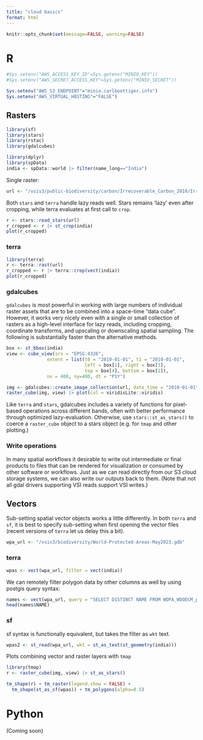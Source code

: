```yaml
---
title: "cloud basics"
format: html
---
```


```r
knitr::opts_chunk$set(message=FALSE, warning=FALSE)
```

# R 

```r
#Sys.setenv("AWS_ACCESS_KEY_ID"=Sys.getenv("MINIO_KEY"))
#Sys.setenv("AWS_SECRET_ACCESS_KEY"=Sys.getenv("MINIO_SECRET"))
```

```r
Sys.setenv("AWS_S3_ENDPOINT"="minio.carlboettiger.info")
Sys.setenv("AWS_VIRTUAL_HOSTING"="FALSE")
```

## Rasters

```r
library(sf)
library(stars)
library(rstac)
library(gdalcubes)
```

```r
library(dplyr)
library(spData)
india <- spData::world |> filter(name_long=="India") 
```

Single raster:

```r
url <- "/vsis3/public-biodiversity/carbon/Irrecoverable_Carbon_2010/Irrecoverable_C_Total_2010.tif"
```


Both `stars` and `terra` handle lazy reads well.  Stars remains 'lazy' even after cropping, while terra evaluates at first call to `crop`.  

```r
r <- stars::read_stars(url)
r_cropped <- r |> st_crop(india)
plot(r_cropped)
```


### terra

```r
library(terra)
r <- terra::rast(url)
r_cropped <- r |> terra::crop(vect(india))
plot(r_cropped)
```

### gdalcubes

`gdalcubes` is most powerful in working with large numbers of individual raster assets that are to be combined into a space-time "data cube".  However, it works very nicely even with a single or small collection of rasters as a high-level interface for lazy reads, including cropping, coordinate transforms, and upscaling or downscaling spatial sampling.  The following is substantially faster than the alternative methods.  

```r
box <- st_bbox(india)
view <- cube_view(srs = "EPSG:4326",
               extent = list(t0 = "2010-01-01", t1 = "2010-01-01",
                             left = box[1], right = box[3],
                             top = box[4], bottom = box[2]),
               nx = 400, ny=400, dt = "P1Y")

img <- gdalcubes::create_image_collection(url, date_time = "2010-01-01")
raster_cube(img, view) |> plot(col = viridisLite::viridis)
```

Like `terra` and `stars`, gdalcubes includes a variety of functions for pixel-based operations across different bands, often with better performance through optimized lazy-evaluation.  Otherwise, use `stars::st_as_stars()` to coerce a `raster_cube` object to  a stars object (e.g. for `tmap` and other plotting.)

### Write operations

In many spatial workflows it desirable to write out intermediate or final products to files that can be rendered for visualization or consumed by other software or workflows.  Just as we can read directly from our S3 cloud storage systems, we can also write our outputs back to them.  (Note that not all gdal drivers supporting VSI reads support VSI writes.)

## Vectors

Sub-setting spatial vector objects works a little differently.  In both `terra` and `sf`, it is best to specify sub-setting when first opening the vector files (recent versions of `terra` let us delay this a bit).

```r
wpa_url <- "/vsis3/biodiversity/World-Protected-Areas-May2023.gdb"
```

### terra

```r
wpas <- vect(wpa_url, filter = vect(india))
```

We can remotely filter polygon data by other columns as well by using postgis query syntax:

```r
names <- vect(wpa_url, query = "SELECT DISTINCT NAME FROM WDPA_WDOECM_poly_May2023_all")
head(names$NAME)
```

### sf

sf syntax is functionally equivalent, but takes the filter as `wkt` text. 

```r
wpas2 <- st_read(wpa_url, wkt = st_as_text(st_geometry(india)))
```

Plots combining vector and raster layers with `tmap`

```r
library(tmap)
r <- raster_cube(img, view) |> st_as_stars()

tm_shape(r) + tm_raster(legend.show = FALSE) +
  tm_shape(st_as_sf(wpas)) + tm_polygons(alpha=0.5)
```


# Python


(Coming soon)